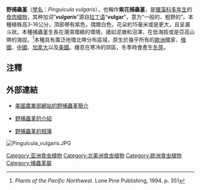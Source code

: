 {{Speciesbox
| name = 野捕蟲堇
| image = Pinguicula vulgaris 140505.jpg
| image_width = 230px
| image_caption = '''野捕虫堇'''的花
| genus = Pinguicula
| species = vulgaris
| authority = [[L.|L.]] ，1753
}}

'''野捕蟲堇'''（[[學名|學名]]：''Pinguicula vulgaris''），也稱作'''紫花捕蟲堇'''，是[[狸藻科|狸藻科]][[多年生|多年生]]的[[食肉植物|食肉植物]]，其种加词“'''''vulgaris'''''”源自[[拉丁语|拉丁语]]“'''vulgar '''”，意为“一般的、粗野的”。本種植株高3-16公分，頂部帶有紫色，偶爾白色，花朵約15毫米或是更大，且呈漏斗狀。本種捕蟲堇生長在潮濕環繞的環境，諸如泥塘和沼澤，在低海拔或是亞高山帶的海拔。<ref>''Plants of the Pacific Northwest''. Lone Pine Publishing, 1994. p. 351</ref>本種具有廣泛地環北帶分布區域，原生於幾乎所有的[[歐洲|歐洲]]國家、[[俄國|俄國]]、[[中國|中國]]、[[加拿大|加拿大]]以及[[美國|美國]]。棲息在寒冷的郊區，冬季時會產生[[冬芽|冬芽]]。

== 注釋 ==
{{Reflist}}

== 外部連結 ==
* {{en}} [http://plants.usda.gov/java/profile?symbol=PIVU 美國農業部網站的野捕蟲堇簡介] {{Wayback|url=http://plants.usda.gov/java/profile?symbol=PIVU |date=20130506003315 }}
* {{en}} [http://plant-identification.co.uk/skye/lentibulariaceae/pinguicula-vulgaris.htm 野捕蟲堇的介紹] {{Wayback|url=http://plant-identification.co.uk/skye/lentibulariaceae/pinguicula-vulgaris.htm |date=20210506081848 }}
*{{en}} [https://web.archive.org/web/20080514101440/http://www.arkive.org/species/ARK/plants_and_algae/Pinguicula_vulgaris/ 野捕蟲堇的相簿]

[[File:Pinguicula_vulgaris.JPG|thumb]]
{{Commons|Pinguicula vulgaris}}
{{Taxonbar|from=Q161658}}

[[Category:亚洲食虫植物|Category:亚洲食虫植物]]
[[Category:北美洲食虫植物|Category:北美洲食虫植物]]
[[Category:欧洲食虫植物|Category:欧洲食虫植物]]
[[Category:捕蟲堇屬|Category:捕蟲堇屬]]


{{狸藻属小作品}}